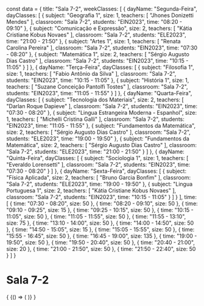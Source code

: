 const data = {
  title: "Sala 7-2",
  weekClasses: [
    {
      dayName: "Segunda-Feira",
      dayClasses: [
        {
          subject: "Geografia 1",
          size: 1,
          teachers: [
            "Jhones Donizetti Mendes"
          ],
          classroom: "Sala 7-2",
          students: "EIN2023",
          time: "08:20 - 09:10"
        },
        {
          subject: "Comunicação e Expressão",
          size: 2,
          teachers: [
            "Kátia Cristiane Kobus Novaes"
          ],
          classroom: "Sala 7-2",
          students: "ELE2023",
          time: "21:00 - 21:50"
        },
        {
          subject: "Artes 1",
          size: 1,
          teachers: [
            "Renata Carolina Pereira"
          ],
          classroom: "Sala 7-2",
          students: "EIN2023",
          time: "07:30 - 08:20"
        },
        {
          subject: "Matemática 1",
          size: 2,
          teachers: [
            "Sérgio Augusto Dias Castro"
          ],
          classroom: "Sala 7-2",
          students: "EIN2023",
          time: "10:15 - 11:05"
        }
      ]
    },
    {
      dayName: "Terça-Feira",
      dayClasses: [
        {
          subject: "Filosofia 1",
          size: 1,
          teachers: [
            "Fabio Antônio da Silva"
          ],
          classroom: "Sala 7-2",
          students: "EIN2023",
          time: "10:15 - 11:05"
        },
        {
          subject: "História 1",
          size: 1,
          teachers: [
            "Suzane Conceição Pantolfi Tostes"
          ],
          classroom: "Sala 7-2",
          students: "EIN2023",
          time: "11:05 - 11:55"
        }
      ]
    },
    {
      dayName: "Quarta-Feira",
      dayClasses: [
        {
          subject: "Tecnologia dos Materiais",
          size: 2,
          teachers: [
            "Darlan Roque Dapieve"
          ],
          classroom: "Sala 7-2",
          students: "EIN2023",
          time: "07:30 - 08:20"
        },
        {
          subject: "Lingua Estrangeira Moderna - Espanhol",
          size: 1,
          teachers: [
            "Michelli Cristina Galli"
          ],
          classroom: "Sala 7-2",
          students: "EIN2023",
          time: "11:05 - 11:55"
        },
        {
          subject: "Fundamentos da Matemática",
          size: 2,
          teachers: [
            "Sérgio Augusto Dias Castro"
          ],
          classroom: "Sala 7-2",
          students: "ELE2023",
          time: "19:00 - 19:50"
        },
        {
          subject: "Fundamentos da Matemática",
          size: 2,
          teachers: [
            "Sérgio Augusto Dias Castro"
          ],
          classroom: "Sala 7-2",
          students: "ELE2023",
          time: "21:00 - 21:50"
        }
      ]
    },
    {
      dayName: "Quinta-Feira",
      dayClasses: [
        {
          subject: "Sociologia 1",
          size: 1,
          teachers: [
            "Everaldo Lorensetti"
          ],
          classroom: "Sala 7-2",
          students: "EIN2023",
          time: "07:30 - 08:20"
        }
      ]
    },
    {
      dayName: "Sexta-Feira",
      dayClasses: [
        {
          subject: "Física Aplicada",
          size: 2,
          teachers: [
            "Bruno Garcia Bonfim"
          ],
          classroom: "Sala 7-2",
          students: "ELE2023",
          time: "19:00 - 19:50"
        },
        {
          subject: "Lingua Portuguesa 1",
          size: 2,
          teachers: [
            "Kátia Cristiane Kobus Novaes"
          ],
          classroom: "Sala 7-2",
          students: "EIN2023",
          time: "10:15 - 11:05"
        }
      ]
    }
  ],
  time: [
    {
      time: "07:30 - 08:20",
      size: 50
    },
    {
      time: "08:20 - 09:10",
      size: 50
    },
    {
      time: "09:10 - 09:25",
      size: 15
    },
    {
      time: "09:25 - 10:15",
      size: 50
    },
    {
      time: "10:15 - 11:05",
      size: 50
    },
    {
      time: "11:05 - 11:55",
      size: 50
    },
    {
      time: "11:55 - 13:10",
      size: 75
    },
    {
      time: "13:10 - 14:00",
      size: 50
    },
    {
      time: "14:00 - 14:50",
      size: 50
    },
    {
      time: "14:50 - 15:05",
      size: 15
    },
    {
      time: "15:05 - 15:55",
      size: 50
    },
    {
      time: "15:55 - 16:45",
      size: 50
    },
    {
      time: "16:45 - 19:00",
      size: 135
    },
    {
      time: "19:00 - 19:50",
      size: 50
    },
    {
      time: "19:50 - 20:40",
      size: 50
    },
    {
      time: "20:40 - 21:00",
      size: 20
    },
    {
      time: "21:00 - 21:50",
      size: 50
    },
    {
      time: "21:50 - 22:40",
      size: 50
    }
  ]
}

# Sala 7-2

<div>
  {
    <BrowserOnly>
      {() => (
        <Grid
          title={data.title}
          weekClasses={data.weekClasses}
          time={data.time}
        />
      )}
    </BrowserOnly>
  }
</div>

